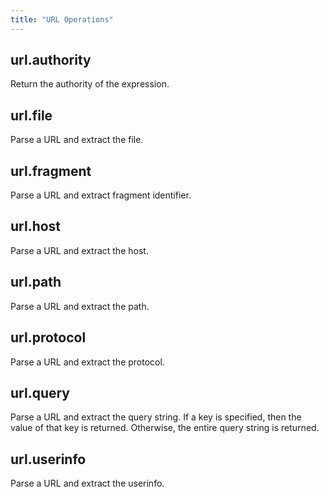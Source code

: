 ```yaml
---
title: "URL Operations"
---
```

## url.authority
Return the authority of the expression.

    
## url.file
Parse a URL and extract the file.

    
## url.fragment
Parse a URL and extract fragment identifier.

    
## url.host
Parse a URL and extract the host.

    
## url.path
Parse a URL and extract the path.

    
## url.protocol
Parse a URL and extract the protocol.

    
## url.query
Parse a URL and extract the query string. If a key is specified, then the value of that key is returned. Otherwise, the entire query string is returned.
<Accordion title="Parameters">
  <ParamField body="key" type="str | StringValue | None" required={false}>
</ParamField>
</Accordion>

    
## url.userinfo
Parse a URL and extract the userinfo.

    
    